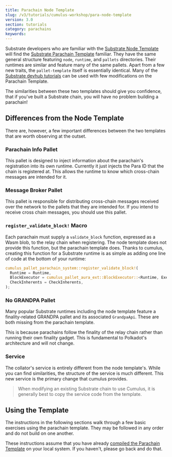 ```yaml
---
title: Parachain Node Template
slug: /v3/tutorials/cumulus-workshop/para-node-template
version: 3.0 
section: tutorials
category: parachains
keywords:
---
```


Substrate developers who are familiar with the
[Substrate Node Template](https://github.com/substrate-developer-hub/substrate-node-template) will
find the [Substrate Parachain Template](https://github.com/substrate-developer-hub/substrate-parachain-template)
familiar. They have the same general structure featuring `node`, `runtime`, and `pallets`
directories. Their runtimes are similar and feature many of the same pallets. Apart from a few new
traits, the `pallet-template` itself is essentially identical. Many of the [Substrate devhub tutorials](../../../v3/tutorials/)
can be used with few modifications on the Parachain Template.

The similarities between these two templates should give you confidence, that if you've built a
Substrate chain, you will have no problem building a parachain!

## Differences from the Node Template

There are, however, a few important differences between the two templates that are worth observing at
the outset.

### Parachain Info Pallet

This pallet is designed to inject information about the parachain's registration into its own
runtime. Currently it just injects the Para ID that the chain is registered at. This allows the
runtime to know which cross-chain messages are intended for it.

### Message Broker Pallet

This pallet is responsible for distributing cross-chain messages received over the network to the
pallets that they are intended for. If you intend to receive cross chain messages, you should use
this pallet.

### `register_validate_block!` Macro

Each parachain must supply a `validate_block` function, expressed as a Wasm blob, to the relay chain
when registering. The node template does not provide this function, but the parachain template does.
Thanks to cumulus, creating this function for a Substrate runtime is as simple as adding one line of
code at the bottom of your runtime:

```rust
cumulus_pallet_parachain_system::register_validate_block!(
  Runtime = Runtime,
  BlockExecutor = cumulus_pallet_aura_ext::BlockExecutor::<Runtime, Executive>,
  CheckInherents = CheckInherents,
);
```

### No GRANDPA Pallet

Many popular Substrate runtimes including the node template feature a finality-related GRANDPA
pallet and its associated `GrandpaApi`. These are both missing from the parachain template.

This is because parachains follow the finality of the relay chain rather than running their own
finality gadget. This is fundamental to Polkadot's architecture and will not change.

### Service

The collator's service is entirely different from the node template's. While you can find
similarities, the structure of the service is much different. This new service is the primary change
that cumulus provides.

> When modifying an existing Substrate chain to use Cumulus, it is generally best to copy the
> service code from the template.

## Using the Template

The instructions in the following sections walk through a few basic exercises using the parachain
template. They may be followed in any order and do not build on one another.

These instructions assume that you have already
[compiled the Parachain Template](../1-prep/1-compiling.md) on your local system. If you haven't,
please go back and do that.

